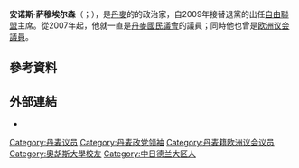 {{Expand|time=2015-06-24T06:56:51+00:00}}
{{请求翻译|time=2015-06-24T06:56:51+00:00}}
{{noteTA
|1=zh-hans:萨穆埃尔森;zh-hant:薩穆埃爾森;zh-tw:塞繆爾森;
}}
{{Infobox Officeholder
|name          = 安诺斯·萨穆埃尔森<br>Anders Samuelsen
|image         = Anders_Samuelsen.jpg 
|office1       = [[自由聯盟_(丹麥)|自由聯盟主席]]
|term_start1   = 2009年1月
|term_end1     = 
|predecessor1  = {{le|奈瑟·卡德|Naser Khader}}
|successor1    = 
|office2       = [[丹麥國民議會|國民議會議員]]
|term_start2   = 2007年11月13日
|term_end2     = 
|constituency2 = 
|office3       = [[欧洲议会|欧洲议会議員]]
|term_start3   = 2004年7月20日
|term_end3     = 2009年7月13日
|birth_date    = {{Birth date and age|1967|8|1|df=y}}
|birth_place   = {{DEN}}[[霍尔森斯|霍尔森斯]]
|death_date    = 
|death_place   = 
|party         = [[丹麥社會自由黨|丹麥社會自由黨]]{{small|（2007年前）}}<ref>{{cite web |url=http://www.nyalliance.dk/index.php |title=Liberal Alliance |accessdate=2008-08-28 |deadurl=yes |archiveurl=https://web.archive.org/web/20071019040127/http://nyalliance.dk/index.php |archivedate=2007-10-19 }}</ref><br>[[自由聯盟_(丹麥)|自由聯盟]]{{small|（2007年－）}}
}}
'''安诺斯·萨穆埃尔森'''（{{lang-da|Anders Samuelsen}}；{{bd|1967年|8月1日}}），是[[丹麥|丹麥]]的的政治家，自2009年接替退黨的{{le|奈瑟·卡德|Naser Khader}}出任[[自由聯盟_(丹麥)|自由聯盟]]主席。從2007年起，他就一直是[[丹麥國民議會|丹麥國民議會]]的議員；同時他也曾是[[歐洲議會議員|欧洲议会議員]]。

==參考資料==
{{reflist}}

==外部連結==
{{commons category|Anders Samuelsen}}
* {{official website|http://www.anderssamuelsen.dk/}}

{{Authority control}}
{{DEFAULTSORT:Samuelsen, Anders}}
[[Category:丹麦议员|Category:丹麦议员]]
[[Category:丹麦政党领袖|Category:丹麦政党领袖]]
[[Category:丹麦籍欧洲议会议员|Category:丹麦籍欧洲议会议员]]
[[Category:奧胡斯大學校友|Category:奧胡斯大學校友]]
[[Category:中日德兰大区人|Category:中日德兰大区人]]